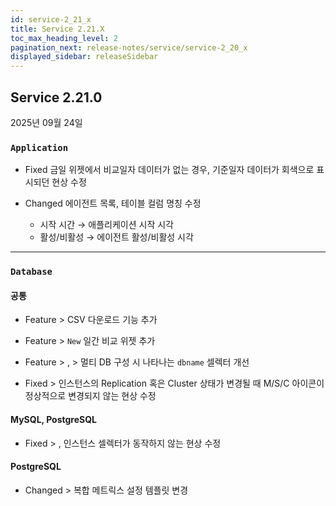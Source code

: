 ```yaml
---
id: service-2_21_x
title: Service 2.21.X
toc_max_heading_level: 2
pagination_next: release-notes/service/service-2_20_x
displayed_sidebar: releaseSidebar
---
```


## Service 2.21.0

2025년 09월 24일

<div class='indentTab'>

### `Application`

- <Status priority='0'>Fixed</Status> <Cmdname sid="side_appDashboard" className="uitext" /> 금일 위젯에서 비교일자 데이터가 없는 경우, 기준일자 데이터가 회색으로 표시되던 현상 수정

- <Status priority='1'>Changed</Status><Cmdname sid="side_management" className="uitext" /> 에이전트 목록, 테이블 컬럼 명칭 수정

    - 시작 시간 → 애플리케이션 시작 시각
    - 활성/비활성 → 에이전트 활성/비활성 시각

---

### `Database`

#### 공통

- <Status priority='1'>Feature</Status> <Cmdname sid="side_analysis" className="uitext" /> &gt; <Cmdname sid="side_dbScriptManager" className="uitext" /> CSV 다운로드 기능 추가

- <Status priority='1'>Feature</Status> <Cmdname sid="side_dashboard" className="uitext" /> &gt; <Cmdname sid="side_dbMonitoring" className="uitext" /> <code class="newfunc">New</code> 일간 비교 위젯 추가

- <Status priority='1'>Feature</Status> <Cmdname sid="side_dashboard" className="uitext" /> &gt; <Cmdname sid="side_dbMonitoring" className="uitext" />,  <Cmdname sid="side_analysis" className="uitext" /> &gt; <Cmdname sid="side_dbTrend" className="uitext" /> 멀티 DB 구성 시 나타나는 `dbname` 셀렉터 개선

- <Status priority='0'>Fixed</Status> <Cmdname sid="side_dashboard" className="uitext" /> &gt; <Cmdname sid="side_instanceList" className="uitext" /> 인스턴스의 Replication 혹은 Cluster 상태가 변경될 때 M/S/C 아이콘이 정상적으로 변경되지 않는 현상 수정

#### MySQL, PostgreSQL

- <Status priority='0'>Fixed</Status> <Cmdname sid="side_reportStat" className="uitext" /> &gt; <Cmdname sid="side_pgStat" className="uitext" />, <Cmdname sid="side_mysqlStat" className="uitext" /> 인스턴스 셀렉터가 동작하지 않는 현상 수정  

#### PostgreSQL

- <Status priority='1'>Changed</Status> <Cmdname sid="side_event" className="uitext" /> &gt; <Cmdname sid="side_eventSetting" className="uitext" /> 복합 메트릭스 설정 템플릿 변경

</div> 